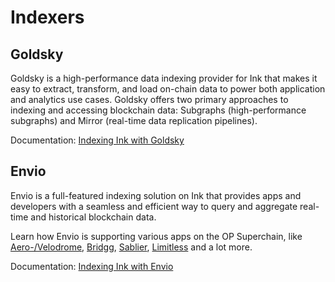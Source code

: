 # Indexers

## Goldsky
Goldsky is a high-performance data indexing provider for Ink that makes it easy to extract, transform, and load on-chain data to power both application and analytics use cases. Goldsky offers two primary approaches to indexing and accessing blockchain data: Subgraphs (high-performance subgraphs) and Mirror (real-time data replication pipelines).

Documentation: [Indexing Ink with Goldsky](https://docs.goldsky.com/chains/ink)

## Envio 
Envio is a full-featured indexing solution on Ink that provides apps and developers with a seamless and efficient way to query and aggregate real-time and historical blockchain data. 

Learn how Envio is supporting various apps on the OP Superchain, like [Aero-/Velodrome](https://github.com/enviodev/velodrome-indexer), [Bridgg](https://docs.envio.dev/blog/case-study-bridgg-op-superchain), [Sablier](https://docs.envio.dev/blog/case-study-sablier), [Limitless](https://docs.envio.dev/blog/case-study-limitless-prediction-market) and a lot more.   

Documentation: [Indexing Ink with Envio](https://docs.envio.dev/docs/HyperIndex/ink-sepolia)